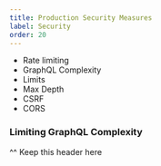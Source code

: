```yaml
---
title: Production Security Measures
label: Security
order: 20
---
```


- Rate limiting
- GraphQL Complexity
- Limits
- Max Depth
- CSRF
- CORS

### Limiting GraphQL Complexity

^^ Keep this header here
